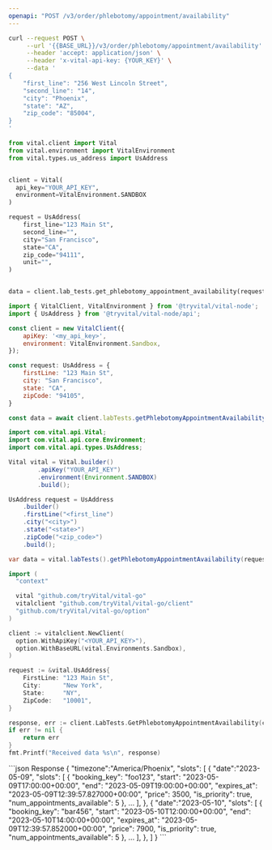 ```yaml
---
openapi: "POST /v3/order/phlebotomy/appointment/availability"
---
```


<RequestExample>

```bash cURL
curl --request POST \
     --url '{{BASE_URL}}/v3/order/phlebotomy/appointment/availability' \
     --header 'accept: application/json' \
     --header 'x-vital-api-key: {YOUR_KEY}' \
     --data '
{
    "first_line": "256 West Lincoln Street",
    "second_line": "14",
    "city": "Phoenix",
    "state": "AZ",
    "zip_code": "85004",
}
'
```

```python Python
from vital.client import Vital
from vital.environment import VitalEnvironment
from vital.types.us_address import UsAddress


client = Vital(
  api_key="YOUR_API_KEY",
  environment=VitalEnvironment.SANDBOX
)

request = UsAddress(
    first_line="123 Main St",
    second_line="",
    city="San Francisco",
    state="CA",
    zip_code="94111",
    unit="",
)


data = client.lab_tests.get_phlebotomy_appointment_availability(request=request)
```

```javascript Node
import { VitalClient, VitalEnvironment } from '@tryvital/vital-node';
import { UsAddress } from '@tryvital/vital-node/api';

const client = new VitalClient({
    apiKey: '<my_api_key>',
    environment: VitalEnvironment.Sandbox,
});

const request: UsAddress = {
    firstLine: "123 Main St",
    city: "San Francisco",
    state: "CA",
    zipCode: "94105",
}

const data = await client.labTests.getPhlebotomyAppointmentAvailability(request);
```


```java Java
import com.vital.api.Vital;
import com.vital.api.core.Environment;
import com.vital.api.types.UsAddress;

Vital vital = Vital.builder()
        .apiKey("YOUR_API_KEY")
        .environment(Environment.SANDBOX)
        .build();

UsAddress request = UsAddress
    .builder()
    .firstLine("<first_line")
    .city("<city>")
    .state("<state>")
    .zipCode("<zip_code>")
    .build();

var data = vital.labTests().getPhlebotomyAppointmentAvailability(request);
```

```go Go
import (
  "context"

  vital "github.com/tryVital/vital-go"
  vitalclient "github.com/tryVital/vital-go/client"
  "github.com/tryVital/vital-go/option"
)

client := vitalclient.NewClient(
  option.WithApiKey("<YOUR_API_KEY>"),
  option.WithBaseURL(vital.Environments.Sandbox),
)

request := &vital.UsAddress{
    FirstLine: "123 Main St",
    City:      "New York",
    State:     "NY",
    ZipCode:   "10001",
}

response, err := client.LabTests.GetPhlebotomyAppointmentAvailability(context.TODO(), request)
if err != nil {
    return err
}
fmt.Printf("Received data %s\n", response)
```

</RequestExample>

<ResponseExample>
```json Response
{
    "timezone":"America/Phoenix",
    "slots": [
        {
            "date":"2023-05-09",
            "slots": [
                {
                    "booking_key": "foo123",
                    "start": "2023-05-09T17:00:00+00:00",
                    "end": "2023-05-09T19:00:00+00:00",
                    "expires_at": "2023-05-09T12:39:57.827000+00:00",
                    "price": 3500,
                    "is_priority": true,
                    "num_appointments_available": 5
                },
                ...
            ],
        },
        {
            "date":"2023-05-10",
            "slots": [
                {
                    "booking_key": "bar456",
                    "start": "2023-05-10T12:00:00+00:00",
                    "end": "2023-05-10T14:00:00+00:00",
                    "expires_at": "2023-05-09T12:39:57.852000+00:00",
                    "price": 7900,
                    "is_priority": true,
                    "num_appointments_available": 5
                },
                ...
            ],
        },
    ]
}
```
</ResponseExample>

